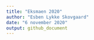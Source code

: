 ```yaml
---
title: "Eksmaen 2020"
author: "Esben Lykke Skovgaard"
date: "6 november 2020"
output: github_document
---
```


